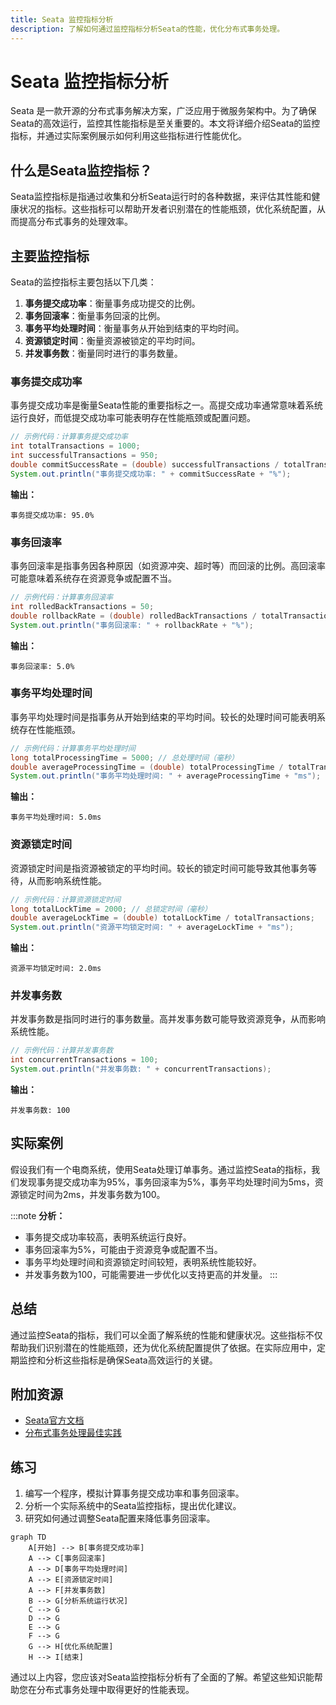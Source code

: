 ```yaml
---
title: Seata 监控指标分析
description: 了解如何通过监控指标分析Seata的性能，优化分布式事务处理。
---
```


# Seata 监控指标分析

Seata 是一款开源的分布式事务解决方案，广泛应用于微服务架构中。为了确保Seata的高效运行，监控其性能指标是至关重要的。本文将详细介绍Seata的监控指标，并通过实际案例展示如何利用这些指标进行性能优化。

## 什么是Seata监控指标？

Seata监控指标是指通过收集和分析Seata运行时的各种数据，来评估其性能和健康状况的指标。这些指标可以帮助开发者识别潜在的性能瓶颈，优化系统配置，从而提高分布式事务的处理效率。

## 主要监控指标

Seata的监控指标主要包括以下几类：

1. **事务提交成功率**：衡量事务成功提交的比例。
2. **事务回滚率**：衡量事务回滚的比例。
3. **事务平均处理时间**：衡量事务从开始到结束的平均时间。
4. **资源锁定时间**：衡量资源被锁定的平均时间。
5. **并发事务数**：衡量同时进行的事务数量。

### 事务提交成功率

事务提交成功率是衡量Seata性能的重要指标之一。高提交成功率通常意味着系统运行良好，而低提交成功率可能表明存在性能瓶颈或配置问题。

```java
// 示例代码：计算事务提交成功率
int totalTransactions = 1000;
int successfulTransactions = 950;
double commitSuccessRate = (double) successfulTransactions / totalTransactions * 100;
System.out.println("事务提交成功率: " + commitSuccessRate + "%");
```

**输出：**
```
事务提交成功率: 95.0%
```

### 事务回滚率

事务回滚率是指事务因各种原因（如资源冲突、超时等）而回滚的比例。高回滚率可能意味着系统存在资源竞争或配置不当。

```java
// 示例代码：计算事务回滚率
int rolledBackTransactions = 50;
double rollbackRate = (double) rolledBackTransactions / totalTransactions * 100;
System.out.println("事务回滚率: " + rollbackRate + "%");
```

**输出：**
```
事务回滚率: 5.0%
```

### 事务平均处理时间

事务平均处理时间是指事务从开始到结束的平均时间。较长的处理时间可能表明系统存在性能瓶颈。

```java
// 示例代码：计算事务平均处理时间
long totalProcessingTime = 5000; // 总处理时间（毫秒）
double averageProcessingTime = (double) totalProcessingTime / totalTransactions;
System.out.println("事务平均处理时间: " + averageProcessingTime + "ms");
```

**输出：**
```
事务平均处理时间: 5.0ms
```

### 资源锁定时间

资源锁定时间是指资源被锁定的平均时间。较长的锁定时间可能导致其他事务等待，从而影响系统性能。

```java
// 示例代码：计算资源锁定时间
long totalLockTime = 2000; // 总锁定时间（毫秒）
double averageLockTime = (double) totalLockTime / totalTransactions;
System.out.println("资源平均锁定时间: " + averageLockTime + "ms");
```

**输出：**
```
资源平均锁定时间: 2.0ms
```

### 并发事务数

并发事务数是指同时进行的事务数量。高并发事务数可能导致资源竞争，从而影响系统性能。

```java
// 示例代码：计算并发事务数
int concurrentTransactions = 100;
System.out.println("并发事务数: " + concurrentTransactions);
```

**输出：**
```
并发事务数: 100
```

## 实际案例

假设我们有一个电商系统，使用Seata处理订单事务。通过监控Seata的指标，我们发现事务提交成功率为95%，事务回滚率为5%，事务平均处理时间为5ms，资源锁定时间为2ms，并发事务数为100。

:::note
**分析：**
- 事务提交成功率较高，表明系统运行良好。
- 事务回滚率为5%，可能由于资源竞争或配置不当。
- 事务平均处理时间和资源锁定时间较短，表明系统性能较好。
- 并发事务数为100，可能需要进一步优化以支持更高的并发量。
:::

## 总结

通过监控Seata的指标，我们可以全面了解系统的性能和健康状况。这些指标不仅帮助我们识别潜在的性能瓶颈，还为优化系统配置提供了依据。在实际应用中，定期监控和分析这些指标是确保Seata高效运行的关键。

## 附加资源

- [Seata官方文档](https://seata.io/zh-cn/docs/)
- [分布式事务处理最佳实践](https://example.com/distributed-transactions-best-practices)

## 练习

1. 编写一个程序，模拟计算事务提交成功率和事务回滚率。
2. 分析一个实际系统中的Seata监控指标，提出优化建议。
3. 研究如何通过调整Seata配置来降低事务回滚率。

```mermaid
graph TD
    A[开始] --> B[事务提交成功率]
    A --> C[事务回滚率]
    A --> D[事务平均处理时间]
    A --> E[资源锁定时间]
    A --> F[并发事务数]
    B --> G[分析系统运行状况]
    C --> G
    D --> G
    E --> G
    F --> G
    G --> H[优化系统配置]
    H --> I[结束]
```

通过以上内容，您应该对Seata监控指标分析有了全面的了解。希望这些知识能帮助您在分布式事务处理中取得更好的性能表现。